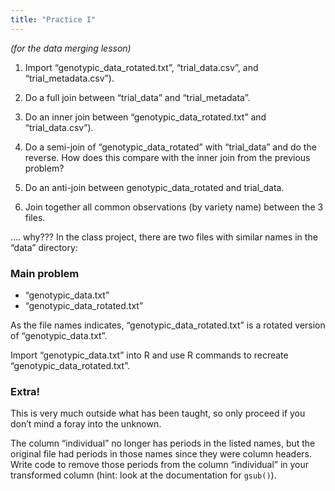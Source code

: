 ```yaml
---
title: "Practice I"
---
```


*(for the data merging lesson)*

(@) Import "genotypic_data_rotated.txt", "trial_data.csv", and "trial_metadata.csv"). 

(@) Do a full join between "trial_data" and "trial_metadata". 

(@) Do an inner join between "genotypic_data_rotated.txt" and "trial_data.csv"). 

(@) Do a semi-join of "genotypic_data_rotated" with "trial_data" and do the reverse. How does this compare with the inner join from the previous problem? 

(@) Do an anti-join between genotypic_data_rotated and trial_data. 

(@) Join together all common observations (by variety name) between the 3 files. 




.... why???
In the class project, there are two files with similar names in the "data" directory: 

### Main problem

* "genotypic_data.txt"
* "genotypic_data_rotated.txt"

As the file names indicates, "genotypic_data_rotated.txt" is a rotated version of "genotypic_data.txt".

Import  "genotypic_data.txt" into R and use R commands to recreate "genotypic_data_rotated.txt".


### Extra!

This is very much outside what has been taught, so only proceed if you don't mind a foray into the unknown. 

The column "individual" no longer has periods in the listed names, but the original file had periods in those names since they were column headers. Write code to remove those periods from the column "individual" in your transformed column (hint: look at the documentation for `gsub()`). 
